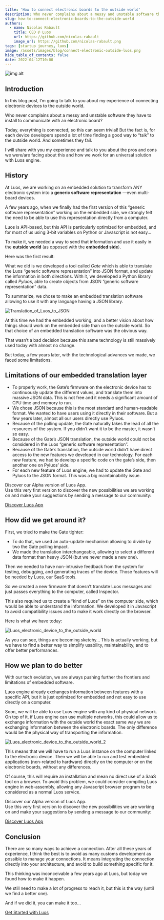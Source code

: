 ```yaml
---
title: 'How to connect electronic boards to the outside world'
description: Who never complains about a messy and unstable software they have to install to communicate with with an electronic board?
slug: how-to-connect-electronic-boards-to-the-outside-world
authors:
  - name: Nicolas Rabault
    title: CEO @ Luos
    url: https://github.com/nicolas-rabault
    image_url: https://github.com/nicolas-rabault.png
tags: [startup journey, luos]
image: /assets/images/blog/connect-electronic-outside-luos.png
hide_table_of_contents: false
date: 2022-04-12T10:00
---
```


![img alt](/assets/images/blog/connect-electronic-outside-luos.png)

<h2> Introduction </h2>

In this blog post, I’m going to talk to you about my experience of connecting electronic devices to the outside world.

<!--truncate-->

Who never complains about a messy and unstable software they have to install to communicate with an electronic board?

Today, everything is connected, so this can seem trivial! But the fact is, for each device developers spend a lot of time finding a good way to “talk” to the outside world. And sometimes they fail.

I will share with you my experience and talk to you about the pros and cons we were/are facing about this and how we work for an universal solution with Luos engine.

<h2> History </h2>

At Luos, we are working on an embedded solution to transform ANY electronic system into a **generic software representation** —even multi-board devices.

A few years ago, when we finally had the first version of this “generic software representation” working on the embedded side, we strongly felt the need to be able to use this representation directly from a computer.

Luos is API-based, but this API is particularly optimized for embedded, and for most of us using 3-bit variables on Python or Javascript is not easy...

To make it, we needed a way to send that information and use it easily in the **outside world** (as opposed with the **embedded side**).

Here was the first result:

What we did is we developed a tool called _Gate_ which is able to translate the Luos “generic software representation” into JSON format, and update the information in both directions. With it, we developed a Python library called _Pyluos_, able to create objects from JSON “generic software representation” data.

To summarize, we chose to make an embedded translation software allowing to use it with any language having a JSON library.

![Translation_of_Luos_to_JSON](/assets/images/blog/translation-json-luos.png)

At this time we had the embedded working, and a better vision about how things should work on the embedded side than on the outside world. So that choice of an embedded translation software was the obvious way.

That wasn’t a bad decision because this same technology is still massively used today with almost no change.

But today, a few years later, with the technological advances we made, we faced some limitations.

<h2> Limitations of our embedded translation layer </h2>

- To properly work, the Gate’s firmware on the electronic device has to continuously update the different values, and translate them into massive JSON data. This is not free and it needs a significant amount of CPU time and memory to run.
- We chose JSON because this is the most standard and human-readable format. We wanted to have users using it directly in their software. But a few years later, almost all our users directly use Pyluos.
- Because of the polling update, the Gate naturally takes the lead of all the resources of the system. If you didn’t want it to be the master, it wasn’t so easy.
- Because of the Gate’s JSON translation, the outside world could not be considered in the Luos “generic software representation”.
- Because of the Gate’s translation, the outside world didn’t have direct access to the new features we developed in our technology. For each new feature, we had to develop a specific code on the gate’s side, then another one on Pyluos’ side.
- For each new feature of Luos engine, we had to update the Gate and Pyluos to the JSON format. This was a big maintainability issue.

Discover our Alpha version of Luos App.  
Use this very first version to discover the new possibilities we are working on and make your suggestions by sending a message to our community:

[Discover Luos App](https://app.luos.io/)

<h2> How did we get around it? </h2>

First, we tried to make the Gate tighter:

- To do that, we used an auto-update mechanism allowing to divide by two the Gate polling impact.
- We made the translation interchangeable, allowing to select a different data format than heavy JSON (but we never made a new one).

Then we needed to have non-intrusive feedback from the system for testing, debugging, and generating traces of the device. Those features will be needed by Luos, our SaaS tools.

So we created a new firmware that doesn’t translate Luos messages and just passes everything to the computer, called Inspector.

This also required us to create a “kind of Luos” on the computer side, which would be able to understand the information. We developed it in Javascript to avoid compatibility issues and to make it work directly on the browser.

Here is what we have today:

![Luos_electronic_device_to_the_outside_world](/assets/images/blog/sketchy-protocol-luos.png)

As you can see, things are becoming sketchy... This is actually working, but we have to find a better way to simplify usability, maintainability, and to offer better performances.

<h2> How we plan to do better </h2>

With our tech evolution, we are always pushing further the frontiers and limitations of embedded software.

Luos engine already exchanges information between features with a specific API, but it is just optimized for embedded and not easy to use directly on a computer.

Soon, we will be able to use Luos engine with any kind of physical network. On top of it, if Luos engine can use multiple networks, this could allow us to exchange information with the outside world the exact same way we are exchanging information between the electronic boards. The only difference would be the physical way of transporting the information.

![Luos_electronic_device_to_the_outside_world_2](/assets/images/blog/next-protocol-luos.png)

This means that we will have to run a Luos instance on the computer linked to the electronic device. Then we will be able to run and test embedded applications (non-related to hardware) directly on the computer or on the electronic boards, without any differences.

Of course, this will require an installation and mean no direct use of a SaaS tool on a browser. To avoid this problem, we could consider compiling Luos engine in web-assembly, allowing any Javascript browser program to be considered as a normal Luos service.

Discover our Alpha version of Luos App.  
Use this very first version to discover the new possibilities we are working on and make your suggestions by sending a message to our community:

[Discover Luos App](https://app.luos.io/)

<h2> Conclusion </h2>

There are so many ways to achieve a connection. After all these years of experience, I think the best is to avoid as many customs development as possible to manage your connections. It means integrating the connection directly into your architecture, and avoid to build something specific for it.

This thinking was inconceivable a few years ago at Luos, but today we found how to make it happen.

We still need to make a lot of progress to reach it, but this is the way (until we find a better one).

And if we did it, you can make it too...

[Get Started with Luos](/tutorials/get-started)
